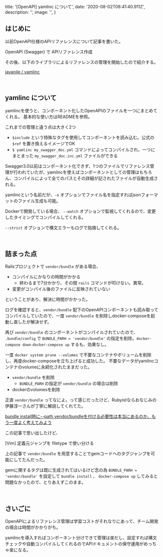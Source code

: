 
  title: '[OpenAPI] yamlinc について',
  date: '2020-08-02T08:41:40.911Z',
  description: '',
  image: '',
}

## はじめに

以前OpenAPI仕様のAPIリファレンスについて記事を書いた。

<Link href="/posts/20200614">OpenAPI (Swagger) で APIリファレンス作成</Link>

その後、以下のライブラリによるリファレンスの管理を開始したので紹介する。

[javanile / yamlinc](https://github.com/javanile/yamlinc)

<br />

## yamlinc について

yamlincを使うと、コンポーネント化したOpenAPIのファイルを一つにまとめてくれる。
基本的な使い方はREADMEを参照。

これまでの管理と違う点は大きく2つ

- `$include` という特殊なタグを使用してコンポーネントを読み込む。公式の `$ref` を置き換えるイメージでOK
- `$ yamlinc my_swagger_doc.yml` コマンドによってコンパイルされ、一つにまとまった `my_swagger_doc.inc.yml` ファイルができる

Swagger3.0以前はコンポーネント化できず、1つのファイルでリファレンス管理が行われていたが、yamlincを使えばコンポーネントとしての管理はもちろん、コンパイルによって全てのパスとその詳細が記されたファイルが自動生成される。

yamlincという名前だが、`-o` オプションでファイル名を指定すればjsonフォーマットのファイル生成も可能。

Dockerで開発している場合、 `--watch` オプションで監視してくれるので、変更したタイミングでコンパイルしてくれる。

`--strict` オプションで構文エラーもログで指摘してくれる。

<br />

## 詰まった点

Railsプロジェクトで `vendor/bundle` がある場合、

- コンパイルにかなりの時間がかかる
  - 終わるまで7分かかり、その間 `rails` コマンドが叩けない。異常。
- 変更がコンパイル後のファイルに反映されていない

ということがあり、解決に時間がかかった。

ログを確認すると、`vendor/bundle` 配下のOpenAPIコンポーネントも読み取ってコンパイルしていたので、一度 `vendor/bundle` を削除しdocker-composeを起動し直したが解決せず。

再び `vendor/bundle` のコンポーネントがコンパイルされていたので、 `.bundle/config` で `BUNDLE_PARH = 'vendor/bundle'` の指定を削除。`docker-compose down` `docker-compose up` するも、効果なし。

一度 `docker system prune --volumes` で不要なコンテナやボリュームを削除し、再度docker-composeを立ち上げると成功した。
不要なデータがyamlincコンテナのvolumeに永続化されたままだった。

- `vendor/bundle` を削除
  - `BUNDLE_PARH` の指定が `vendor/bundle` の場合は削除
- dockerのvolumesを削除

正直 `vendor/bundle` ってなによ。って感じだったけど、Rubyistならおなじみの伊藤淳一さんが丁寧に解説してくれてた。

[bundle install時に--path vendor/bundleを付ける必要性は本当にあるのか、もう一度よく考えてみよう](https://qiita.com/jnchito/items/99b1dbea1767a5095d85)

この記事で思い出したけど、

<Link href="/posts/20200720">[Vim] 定義元ジャンプを filetype で使い分ける</Link>

上の記事で `vendor/bundle` を用意することでgemコードへのタグジャンプを可能にしてたんだった。

gemに関するタグは既に生成されてはいるけど念の為 `BUNDLE_PARH = 'vendor/bundle'` を設定して `bundle install` 、 `docker-compose up` してみると問題なかったので、とりあえずこのまま。

<br />

## さいごに

OpenAPIによるリファレンス管理は学習コストがそれなりにあって、チーム開発の場合は時間がかかりがち。

yamlincを導入すればコンポーネント分けできて管理は楽だし、設定すれば構文チェックや自動コンパイルしてくれるのでAPIドキュメントの保守運用がめっちゃ楽になる。

<br />

